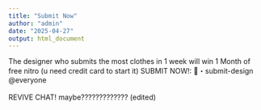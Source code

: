 ```yaml
---
title: "Submit Now"
author: "admin"
date: "2025-04-27"
output: html_document
---
```


The designer who submits the most clothes in 1 week will win 1 Month 
of free nitro (u need credit card to start it) 
SUBMIT NOW!: ⁠📩・submit-design  <br/>
@everyone 
<br/> 
<br/>
REVIVE CHAT! maybe????????????? (edited)
